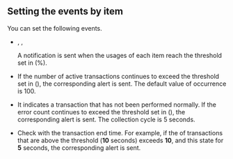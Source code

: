 ## Setting the events by item

You can set the following events.

- <Cmdname sid="event_apm_cpu" className="uitext" />, <Cmdname sid="event_apm_mem" className="uitext" />, <Cmdname sid="event_apm_disk" className="uitext" />

  A notification is sent when the usages of each item reach the threshold set in <Cmdname sid="condition" className="uitext" /><span class='uitext'>(%)</span>.

- <Cmdname sid="event_apm_acttx" className="uitext" />

  If the number of active transactions continues to exceed the threshold set in <Cmdname sid="condition" className="uitext" /><span clas='uitext'>(</span><Cmdname sid="count" className="uitext" /><span clas='uitext'>)</span>, the corresponding alert is sent. The default value of occurrence is 100.

- <Cmdname sid="event_apm_errtx" className="uitext" />

  It indicates a transaction that has not been performed normally. If the error count continues to exceed the threshold set in <Cmdname sid="condition" className="uitext" /><span clas='uitext'>(</span><Cmdname sid="count" className="uitext" /><span clas='uitext'>)</span>, the corresponding alert is sent. The collection cycle is 5 seconds.

- <Cmdname sid="event_apm_resp" className="uitext" />

  Check with the transaction end time. For example, if the <Cmdname sid="count" className="uitext" /> of transactions that are above the <Cmdname sid="response_time" className="uitext" /> threshold (**10** seconds) exceeds **10**, and this state <Cmdname sid="continue" className="uitext" /> for **5** seconds, the corresponding alert is sent.

